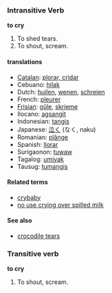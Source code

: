 === Intransitive Verb ===
'''to cry'''

# To shed tears.
# To shout, scream.

==== translations ====
*[[Catalan]]: [[plorar, cridar]]
*Cebuano: [[hilak]]
*Dutch: [[huilen]], [[wenen]], [[schreien]]
*French: [[pleurer]]
*[[Frisian]]: [[gûle]], [[skrieme]]
*Ilocano: [[agsangit]]
*Indonesian: [[tangis]]
*Japanese: [[泣く]] (なく, naku)
*Romanian: [[plânge]]
*Spanish: [[llorar]]
*Surigaonon: [[tuwaw]]
*Tagalog: [[umiyak]]
*Tausug: [[tumangis]]

==== Related terms ====
*[[crybaby]]
*[[no use crying over spilled milk]]

==== See also ====
*[[crocodile tears]]

=== Transitive verb ===
'''to cry'''

# To shout, scream.
